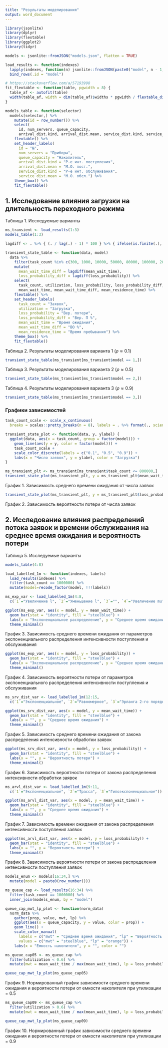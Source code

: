 ```yaml
---
title: "Результаты моделирования"
output: word_document
---
```


```r
library(jsonlite)
library(dplyr)
library(flextable)
library(ggplot2)
library(tidyr)

models <- jsonlite::fromJSON("models.json", flatten = TRUE)

load_results <- function(indexes)
  lapply(indexes, function(n) jsonlite::fromJSON(paste0("model", n - 1, ".json"))) %>%
  bind_rows(.id = "model")
```

```r
# https://stackoverflow.com/a/57193998
fit_flextable <- function(table, pgwidth = 8) {
  table_af <- autofit(table)
  width(table_af, width = dim(table_af)$widths * pgwidth / flextable_dim(table_af)$widths)
}

models_table <- function(selector)
  models[selector,] %>%
    mutate(id = row_number()) %>%
    select(
      id, num_servers, queue_capacity,
      arrival_dist.kind, arrival_dist.mean, service_dist.kind, service_dist.mean) %>%
    flextable() %>%
    set_header_labels(
      id = "№",
      num_servers = "Приборы",
      queue_capacity = "Накопитель",
      arrival_dist.kind = "Р-е инт. поступления",
      arrival_dist.mean = "М.О. пост.",
      service_dist.kind = "Р-е инт. обслуживания",
      service_dist.mean = "М.О. обсл.") %>%
    theme_box() %>%
    fit_flextable()
```

## 1. Исследование влияния загрузки на длительность переходного режима

Таблица 1. Исследуемые варианты

```r
ms_transient <- load_results(1:3)
models_table(1:3)
```

```r
lagdiff <- . %>% { (. / lag(.) - 1) * 100 } %>% { ifelse(is.finite(.), round(., digits = 2), 0) }

transient_state_table <- function(data, model)
  data %>%
    filter(task_count %in% c(300, 1000, 10000, 50000, 80000, 100000, 200000, 400000, 600000, 800000, 1000000)) %>%
    mutate(
      mean_wait_time_diff = lagdiff(mean_wait_time),
      loss_probability_diff = lagdiff(loss_probability)) %>%
    select(
      task_count, utilization, loss_probability, loss_probability_diff,
      mean_wait_time, mean_wait_time_diff, mean_residence_time) %>%
    flextable() %>%
    set_header_labels(
      task_count = "Заявок",
      utilization = "Загрузка",
      loss_probability = "Вер. потери",
      loss_probability_diff = "Вер. П %",
      mean_wait_time = "Время ожидания",
      mean_wait_time_diff = "ВО %",
      mean_residence_time = "Время пребывания") %>%
    theme_box() %>%
    fit_flextable()
```

Таблица 2. Результаты моделирования варианта 1 ($\rho \approx 0.1$)

```r
transient_state_table(ms_transient[ms_transient$model == 1,])
```

Таблица 3. Результаты моделирования варианта 2 ($\rho \approx 0.5$)

```r
transient_state_table(ms_transient[ms_transient$model == 2,])
```

Таблица 4. Результаты моделирования варианта 3 ($\rho \approx 0.9$)

```r
transient_state_table(ms_transient[ms_transient$model == 3,])
```

### Графики зависимостей

```r
task_count_scale <- scale_x_continuous(
  breaks = scales::pretty_breaks(n = 8), labels = . %>% format(., scientific = FALSE))

transient_state_plot <- function(data, y, ylabel) {
  ggplot(data, aes(x = task_count, group = factor(model))) +
    geom_line(aes(y = y, color = factor(model))) +
    task_count_scale +
    scale_color_discrete(labels = c("0.1", "0.5", "0.9")) +
    labs(x = "Число заявок", y = ylabel, color = "Загрузка")
}
```

```r
ms_transient_plt <- ms_transient[ms_transient$task_count <= 800000,]
transient_state_plot(ms_transient_plt, y = ms_transient_plt$mean_wait_time, ylabel = "Среднее время ожидания")
```

График 1. Зависимость среднего времени ожидания от числа заявок

```r
transient_state_plot(ms_transient_plt, y = ms_transient_plt$loss_probability, ylabel = "Вероятность потери")
```

График 2. Зависимость вероятности потери от числа заявок

## 2. Исследование влияния распределений потока заявок и времени обслуживания на среднее время ожидания и вероятность потери

Таблица 5. Исследуемые варианты

```r
models_table(4:8)
```

```r
load_labelled_1m <- function(indexes, labels)
  load_results(indexes) %>%
  filter(task_count == 1000000) %>%
  mutate(model=recode_factor(model, !!!labels))

ms_exp_var <- load_labelled_1m(4:8,
  c(`1`="Увеличение l", `2`="Уменьшение l", `3`="", `4`="Увеличение mu", `5`="Уменьшение mu"))

ggplot(ms_exp_var, aes(x = model, y = mean_wait_time)) +
  geom_bar(stat = "identity", fill = "steelblue") +
  labs(x = "Экспоненциальное распределение", y = "Среднее время ожидания") +
  theme_minimal()
```

График 3. Зависимость среднего времени ожидания от параметров экспоненциального распределения интенсивности поступления и обслуживания

```r
ggplot(ms_exp_var, aes(x = model, y = loss_probability)) +
  geom_bar(stat = "identity", fill = "steelblue") +
  labs(x = "Экспоненциальное распределение", y = "Среднее время ожидания") +
  theme_minimal()
```

График 4. Зависимость вероятности потери от параметров экспоненциального распределения интенсивности поступления и обслуживания


```r
ms_srv_dist_var <- load_labelled_1m(12:15,
  c(`1`="Экспоненциальное", `2`="Равномерное", `3`="Эрланга 2-го порядка", `4`="Гиперэкспоненциальное"))

ggplot(ms_srv_dist_var, aes(x = model, y = mean_wait_time)) +
  geom_bar(stat = "identity", fill = "steelblue") +
  labs(x = "", y = "Среднее время ожидания") +
  theme_minimal()
```

График 5. Зависимость среднего времени ожидания от закона распределения интенсивности обработки заявок

```r
ggplot(ms_srv_dist_var, aes(x = model, y = loss_probability)) +
  geom_bar(stat = "identity", fill = "steelblue") +
  labs(x = "", y = "Вероятность потери") +
  theme_minimal()
```

График 6. Зависимость вероятности потери от закона распределения интенсивности обработки заявок

```r
ms_arvl_dist_var <- load_labelled_1m(9:11,
  c(`1`="Экспоненциальное", `2`="Трасса", `3`="Гипоэкспоненциальное"))

ggplot(ms_arvl_dist_var, aes(x = model, y = mean_wait_time)) +
  geom_bar(stat = "identity", fill = "steelblue") +
  labs(x = "", y = "Среднее время ожидания") +
  theme_minimal()
```

График 7. Зависимость времени ожидания от закона распределения интенсивности поступления заявок

```r
ggplot(ms_arvl_dist_var, aes(x = model, y = loss_probability)) +
  geom_bar(stat = "identity", fill = "steelblue") +
  labs(x = "", y = "Вероятность потери") +
  theme_minimal()
```

График 8. Зависимость вероятности потери от закона распределения интенсивности поступления заявок

```r
models_enum <- models[16:34,] %>%
  mutate(model = paste0(row_number()))

ms_queue_cap <- load_results(16:34) %>%
  filter(task_count == 1000000) %>%
  inner_join(models_enum, by = "model")

queue_cap_mwt_lp_plot <- function(norm_data)
  norm_data %>%
    gather(prop, value, mwt, lp) %>%
    ggplot(aes(x = queue_capacity, y = value, color = prop)) +
    geom_line() +
    scale_color_manual(
      labels = c("mwt" = "Среднее время ожидания", "lp" = "Вероятность потери"),
      values = c("mwt" = "steelblue", "lp" = "orange")) +
    labs(x = "Емкость накопителя", y = "", color = "")

ms_queue_cap05 <- ms_queue_cap %>%
  filter(utilization < 0.6) %>%
  mutate(mwt = mean_wait_time / max(mean_wait_time), lp = loss_probability / max(loss_probability))

queue_cap_mwt_lp_plot(ms_queue_cap05)
```

График 9. Нормированный график зависимости среднего времени ожидания и вероятности потери от емкости накопителя при утилизации = 0.5

```r
ms_queue_cap09 <- ms_queue_cap %>%
  filter(utilization > 0.6) %>%
  mutate(mwt = mean_wait_time / max(mean_wait_time), lp = loss_probability / max(loss_probability))

queue_cap_mwt_lp_plot(ms_queue_cap09)
```

График 10. Нормированный график зависимости среднего времени ожидания и вероятности потери от емкости накопителя при утилизации = 0.9